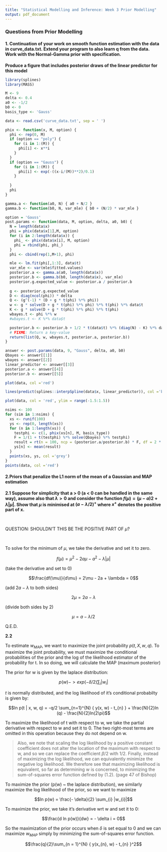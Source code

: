 ```yaml
---
title: "Statistical Modelling and Inference: Week 3 Prior Modelling"
output: pdf_document
---
```


### Questions from Prior Modelling

#### 1. Continuation of your work on smooth function estimation with the data in curve_data.txt. Extend your program to also learn q from the data. Work with the Normal-Gamma prior with specification.

**Produce a figure that includes posterior draws of the linear predictor for this model**

```r

library(splines)
library(MASS)

M <- 9
delta <- 0.4
a0 <- -1/2
b0 <- 0
basis_type <- 'Gauss'

data <- read.csv('curve_data.txt', sep = ' ')

phix <- function(x, M, option) {
  phi <- rep(0, M)
  if (option == "poly") {
    for (i in 1:(M)) {
      phi[i] <- x**i
    }
  }
  if (option == "Gauss") {
    for (i in 1:(M)) {
      phi[i] <- exp(-((x-i/(M))**2)/0.1)
    }
    
  }
  phi
}

gamma.a <- function(a0, N) { a0 + N/2 }
gamma.b <- function(b0, N, var_mle) { b0 + (N/2) * var_mle }

option = 'Gauss'
post.params <- function(data, M, option, delta, a0, b0) {
  N = length(data$x)
  phi = phix(data$x[1],M, option)
  for (i in 2:length(data$x)) {
    phi_ <- phix(data$x[i], M, option)
    phi = rbind(phi, phi_)  
  }
  phi <- cbind(rep(1,M+1), phi)

  mle <- lm.fit(phi[,1:3], data$t)
  var_mle <- var(mle$fitted.values)
  posterior.a <- gamma.a(a0, length(data$x))
  posterior.b <- gamma.b(b0, length(data$x), var_mle)
  posterior.g.expected_value <- posterior.a / posterior.b
  
  g <- posterior.g.expected_value
  D <- diag(ncol(phi)) * delta
  Q <- (g^(-1) * (D + g * t(phi) %*% phi))
  w <- g * solve(D + g * t(phi) %*% phi) %*% t(phi) %*% data$t
  K <- g * solve(D + g * t(phi) %*% phi) %*% t(phi)
  wbayes.t <- phi %*% w
  #wbayes.t <- K %*% data$t

  posterior.b <- posterior.b + 1/2 * t(data$t) %*% (diag(N) - K) %*% data$t
  # FIXME: Return a key-value
  return(list(Q, w, wbayes.t, posterior.a, posterior.b))
}

answer <- post.params(data, 9, "Gauss", delta, a0, b0)
Qbayes <- answer[[1]]
wbayes <- answer[[2]]
linear_predictor <- answer[[3]]
posterior.a <- answer[[4]]
posterior.b <- answer[[5]]

plot(data, col ='red')

lines(predict(splines::interpSpline(data$x, linear_predictor)), col ='blue')

plot(data, col = 'red', ylim = range(-1.5:1.5))

nsims <- 100
for (sim in 1:nsims) {
  xs <- runif(100)
  ys <- rep(0, length(xs))
  for (n in 1:length(xs)) {
    testphi <- c(1, phix(xs[n], M, basis_type))
    F = 1/(1 + t(testphi) %*% solve(Qbayes) %*% testphi)
    result = rt(n = 100, ncp = (posterior.a/posterior.b) * F, df = 2 * posterior.a) * (t(testphi) %*% wbayes)
    ys[n] <- mean(result)
  }
  points(xs, ys, col ='grey')
}
points(data, col ='red')

```


#### 2.Priors that penalize the L1 norm of the mean of a Gaussian and MAP estimation

**2.1 Suppose for simplicity that a > 0 (a < 0 can be handled in the same way), assume also that $\lambda > 0$ and consider the function $f(\mu) = (\mu - a) 2 + \lambda | \mu |$. Show that $\mu$ is minimised at $(a - \lambda / 2)^{+}$ where $x^{+}$ denotes the positive part of x.**

&nbsp;

QUESTION: SHOULDN'T THIS BE THE POSITIVE PART OF $\mu$?

&nbsp;

To solve for the minimum of $\mu$, we take the derivative and set it to zero.

$$f(\mu) = \mu^{2} - 2a\mu - a^{2} - \lambda |\mu|$$

(take the derivative and set to 0)

$$\frac{df(\mu)}{d\mu} = 2\mu - 2a + \lambda = 0$$

(add $2a - \lambda$ to both sides)

$$2\mu = 2a - \lambda$$

(divide both sides by 2)

$$\mu = a - \lambda / 2$$

Q.E.D.

**2.2**

To estimate $w_{MAP}$, we want to maximize the joint probability $p(t, X, w, q)$. To maximize the joint probability, we must maximize the conditional probabilities of the prior and the log of the likelihood estimator of the probability for t. In so doing, we will calculate the MAP (maximum posterior)

The prior for w is given by the laplace distribution:

$$p(w) -> exp{(- \delta / 2) \sum_{i} |w_{i}| }$$

$t$ is normally distributed, and the log likelihood of it's conditional probabilty is given by:

$$ln p(t | x, w, q) = -q/2 \sum_{n=1}^{N} { y(x, w) - t_{n} } + \frac{N}{2}ln (q) - \frac{N}{2}ln(2\pi)$$

To maximize the likelihood of t with respect to w, we take the partial derivative with respect to w and set it to 0. The two right-most terms are omitted in this operation because they do not depend on w.

> Also, we note that scaling the log likelihood by a positive constant coefficient does not alter the location of the maximum with respect to w, and so we can replace the coefficient $\beta/2$ with 1/2. Finally, instead of maximizing the log likelihood, we can equivalently minimize the negative log likelihood. We therefore see that maximizing likelihood is equivalent, so far as determining w is concerned, to minimizing the sum-of-squares error function defined by (1.2). (page 47 of Bishop)

To maximize the prior (p(w) ~ the laplace distribution), we similarly maximize the log likelihood of the prior, so we want to maximize

$$ln p(w) = \frac{- \delta}{2} \sum_{i} |w_{i}|$$

To maximize the prior, we take it's derivative wrt w and set it to 0:

$$\frac{d ln p(w)}{dw} = - \delta i = 0$$

So the maximization of the prior occurs when $\delta$ is set equal to 0 and we can maximize $w_{MAP}$ simply by minimizing the sum-of-squares error function.

$$\frac{q}{2}\sum_{n = 1}^{N} { y(x_{n}, w) - t_{n} }^2$$

&nbsp;

